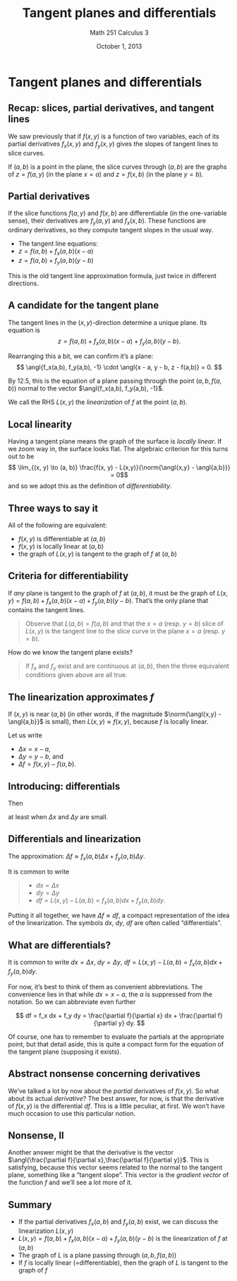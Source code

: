 % Tangent planes and differentials
% Math 251 Calculus 3
% October 1, 2013

# Tangent planes and differentials

## Recap: slices, partial derivatives, and tangent lines

We saw previously that if $f(x,y)$ is a function of two variables, each of its partial derivatives $f_x(x,y)$ and $f_y(x,y)$ gives the slopes of tangent lines to slice curves.

If $(a, b)$ is a point in the plane, the slice curves through $(a,b)$ are the graphs of $z = f(a, y)$ (in the plane $x = a$) and $z = f(x, b)$ (in the plane $y = b$).

## Partial derivatives

If the slice functions $f(a, y)$ and $f(x,b)$ are differentiable (in the one-variable sense), their derivatives are $f_y(a,y)$ and $f_x(x,b)$. These functions are ordinary derivatives, so they compute tangent slopes in the usual way.

- The tangent line equations: 
- $z = f(a, b) + f_x(a,b)(x - a)$
- $z = f(a, b) + f_y(a,b)(y - b)$

This is the old tangent line approximation formula, just twice in different directions.

## A candidate for the tangent plane

The tangent lines in the $(x,y)$-direction determine a unique plane. Its equation is
$$ z = f(a,b) + f_x(a,b)(x-a) + f_y(a,b)(y - b). $$

Rearranging this a bit, we can confirm it's a plane:
$$ \angl{f_x(a,b), f_y(a,b), -1} \cdot \angl{x - a, y - b, z - f(a,b)} = 0. $$

By 12.5, this is the equation of a plane passing through the point $(a, b, f(a, b))$ normal to the vector $\angl{f_x(a,b), f_y(a,b), -1}$.

We call the RHS $L(x,y)$ the *linearization* of $f$ at the point $(a,b)$.

## Local linearity

Having a tangent plane means the graph of the surface is *locally linear*. If we zoom way in, the surface looks flat. The algebraic criterion for this turns out to be
$$ \lim_{(x, y) \to (a, b)} \frac{f(x, y) - L(x,y)}{\norm{\angl{x,y} - \angl{a,b}}} = 0$$
and so we adopt this as the definition of *differentiability*.

## Three ways to say it

All of the following are equivalent:

- $f(x,y)$ is differentiable at $(a,b)$
- $f(x,y)$ is locally linear at $(a,b)$
- the graph of $L(x,y)$ is tangent to the graph of $f$ at $(a,b)$

## Criteria for differentiability

If *any* plane is tangent to the graph of $f$ at $(a,b)$, it must be the graph of $L(x,y) = f(a,b) + f_x(a,b)(x-a) + f_y(a,b)(y - b)$. That's the only plane that contains the tangent lines.

> Observe that $L(a, b) = f(a, b)$ and that the $x = a$ (resp. $y = b$) slice of $L(x,y)$ is the tangent line to the slice curve in the plane $x = a$ (resp. $y = b$).

How do we know the tangent plane exists?

> If $f_x$ and $f_y$ exist and are continuous at $(a,b)$, then the three equivalent conditions given above are all true.

## The linearization approximates $f$

If $(x,y)$ is near $(a,b)$ (in other words, if the magnitude $\norm{\angl{x,y} - \angl{a,b}}$ is small), then $L(x,y) \approx f(x,y)$, because $f$ is locally linear.

Let us write 

- $\Delta x = x - a$, 
- $\Delta y = y - b$, and 
- $\Delta f = f(x,y) - f(a,b)$. 

## Introducing: differentials

Then 

\begin{align*}
\Delta f &= f(x,y) - f(a,b) \\
         & \approx L(x,y) - L(a, b) \\
         & \approx f_x(a,b)\Delta x + f_y(a,b) \Delta y, 
\end{align*}

at least when $\Delta x$ and $\Delta y$ are small.

## Differentials and linearization

The approximation: $\Delta f \approx f_x(a,b) \Delta x + f_y(a,b) \Delta y$.

It is common to write 

> - $dx = \Delta x$ 
> - $dy = \Delta y$ 
> - $df = L(x,y) - L(a,b) = f_x(a,b) dx + f_y(a,b) dy$. 

Putting it all together, we have $\Delta f \approx df$, a compact representation of the idea of the linearization. The symbols $dx$, $dy$, $df$ are often called "differentials".

## What are differentials?

It is common to write $dx = \Delta x$, $dy = \Delta y$, $df = L(x,y) - L(a,b) = f_x(a,b) dx + f_y(a,b) dy$.

For now, it's best to think of them as convenient abbreviations. The convenience lies in that while $dx = x-a$, the $a$ is suppressed from the notation. So we can abbreviate even further

$$ df = f_x dx + f_y dy = \frac{\partial f}{\partial x} dx + \frac{\partial f}{\partial y} dy. $$

Of course, one has to remember to evaluate the partials at the appropriate point, but that detail aside, this is quite a compact form for the equation of the tangent plane (supposing it exists).

## Abstract nonsense concerning derivatives

We've talked a lot by now about the *partial* derivatives of $f(x,y)$. So what about its actual *derivative*? The best answer, for now, is that the derivative of $f(x,y)$ is the differential $df$. This is a little peculiar, at first. We won't have much occasion to use this particular notion.

## Nonsense, II

Another answer might be that the derivative is the vector $\angl{\frac{\partial f}{\partial x},\frac{\partial f}{\partial y}}$. This is satisfying, because this vector seems related to the normal to the tangent plane, something like a "tangent slope". This vector is the *gradient vector* of the function $f$ and we'll see a lot more of it.

## Summary

- If the partial derivatives $f_x(a,b)$ and $f_y(a,b)$ exist, we can discuss the linearization $L(x,y)$
- $L(x,y) = f(a,b) + f_x(a,b)(x-a) + f_y(a,b)(y-b)$ is the linearization of $f$ at $(a,b)$
- The graph of $L$ is a plane passing through $(a,b,f(a,b))$
- If $f$ is locally linear (=differentiable), then the graph of $L$ is tangent to the graph of $f$

